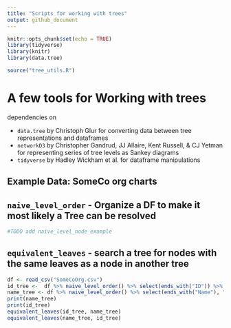 ```yaml
---
title: "Scripts for working with trees"
output: github_document 
---
```


```r
knitr::opts_chunk$set(echo = TRUE)
library(tidyverse)
library(knitr)
library(data.tree)

source("tree_utils.R")
```

# A few tools for Working with trees

dependencies on 

- `data.tree` by Christoph Glur for converting data between tree representations and dataframes
- `networkD3` by Christopher Gandrud, JJ Allaire, Kent Russell, & CJ Yetman for representing series of tree levels as Sankey diagrams
- `tidyverse` by Hadley Wickham et al. for dataframe manipulations 

## Example Data: SomeCo org charts

## `naive_level_order` - Organize a DF to make it most likely a Tree can be resolved
```r
#TODO add naive_level_node example
```



## `equivalent_leaves` - search a tree for nodes with the same leaves as a node in another tree 
```r

df <- read_csv("SomeCoOrg.csv")
id_tree <-  df %>% naive_level_order() %>% select(ends_with("ID")) %>% df_to_tree()
name_tree <- df %>% naive_level_order() %>% select(ends_with("Name"), "Unit ID") %>% df_to_tree()
print(name_tree)
print(id_tree)
equivalent_leaves(id_tree, name_tree)
equivalent_leaves(name_tree, id_tree)

```


